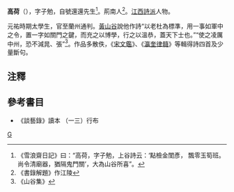 '''高荷'''（{{bd|?||?||}}），字子勉，自號還還先生<ref>《雪浪齋日記》曰：“高荷，字子勉，上谷詩云：‘點檢金閨彥， 飄零玉筍班。尚令清廟器，猶隔鬼門關’，大為山谷所喜”。</ref>。荊南人<ref>《書錄解題》作江陵</ref>。[[江西詩派|江西詩派]]人物。

元祐時期太學生，官至蘭州通判。[[黃山谷|黃山谷]]說他作詩“以老杜為標準，用一事如軍中之令，置一字如關門之鍵，而充之以博學，行之以溫恭，蓋天下士也。”“使之凌厲中州，恐不減晁、張”<ref>《山谷集》</ref>。作品多散佚，《[[宋文鑑|宋文鑑]]》、《[[瀛奎律髓|瀛奎律髓]]》等輯得詩四首及少量斷句。

==注釋==
<references/>

==參考書目==
* 《談藝錄》讀本 （一三）行布

[[Category:江西詩派人物|G]]